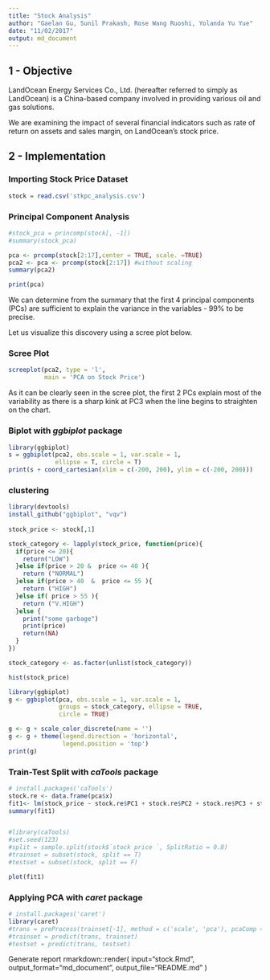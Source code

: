 ```yaml
---
title: "Stock Analysis"
author: "Gaelan Gu, Sunil Prakash, Rose Wang Ruoshi, Yolanda Yu Yue"
date: "11/02/2017"
output: md_document
---
```


1 - Objective
----------------
LandOcean Energy Services Co., Ltd. (hereafter referred to simply as LandOcean) is a China-based company involved in providing various oil and gas solutions.

We are examining the impact of several financial indicators such as rate of return on assets and sales margin, on LandOcean's stock price.

2 - Implementation
----------------

### Importing Stock Price Dataset
```r
stock = read.csv('stkpc_analysis.csv')
```

### Principal Component Analysis
```r
#stock_pca = princomp(stock[, -1])
#summary(stock_pca)

pca <- prcomp(stock[2:17],center = TRUE, scale. =TRUE)
pca2 <- pca <- prcomp(stock[2:17]) #without scaling
summary(pca2)

print(pca)
```
We can determine from the summary that the first 4 principal components (PCs) are sufficient to explain the variance in the variables - 99% to be precise.

Let us visualize this discovery using a scree plot below.

### Scree Plot 
```r
screeplot(pca2, type = 'l',
          main = 'PCA on Stock Price')
```

As it can be clearly seen in the scree plot, the first 2 PCs explain most of the variability as there is a sharp kink at PC3 when the line begins to straighten on the chart.

### Biplot with *ggbiplot* package
```r
library(ggbiplot)
s = ggbiplot(pca2, obs.scale = 1, var.scale = 1, 
             ellipse = T, circle = T)
print(s + coord_cartesian(xlim = c(-200, 200), ylim = c(-200, 200)))
```

### clustering

```r

library(devtools)
install_github("ggbiplot", "vqv")
 
stock_price <- stock[,1]

stock_category <- lapply(stock_price, function(price){
  if(price <= 20){
    return("LOW")
  }else if(price > 20 &  price <= 40 ){
    return ("NORMAL")
  }else if(price > 40  &  price <= 55 ){
    return ("HIGH")
  }else if( price > 55 ){
    return ("V.HIGH")
  }else {
    print("some garbage")
    print(price)
    return(NA)
  }
})

stock_category <- as.factor(unlist(stock_category))

hist(stock_price)

library(ggbiplot)
g <- ggbiplot(pca, obs.scale = 1, var.scale = 1, 
              groups = stock_category, ellipse = TRUE, 
              circle = TRUE)

g <- g + scale_color_discrete(name = '')
g <- g + theme(legend.direction = 'horizontal', 
               legend.position = 'top')
print(g)

```


### Train-Test Split with *caTools* package
```r
# install.packages('caTools')
stock.re <- data.frame(pca$x)
fit1<- lm(stock_price ~ stock.re$PC1 + stock.re$PC2 + stock.re$PC3 + stock.re$PC4, data=stock.re)
summary(fit1)


#library(caTools)
#set.seed(123)
#split = sample.split(stock$`stock price `, SplitRatio = 0.8)
#trainset = subset(stock, split == T)
#testset = subset(stock, split == F)
```

```r

plot(fit1)


```


### Applying PCA with *caret* package
```r
# install.packages('caret')
library(caret)
#trans = preProcess(trainset[-1], method = c('scale', 'pca'), pcaComp = 2)
#trainset = predict(trans, trainset)
#testset = predict(trans, testset)
```


Generate report
rmarkdown::render(
  input="stock.Rmd", 
  output_format="md_document", 
  output_file="README.md"
) 

